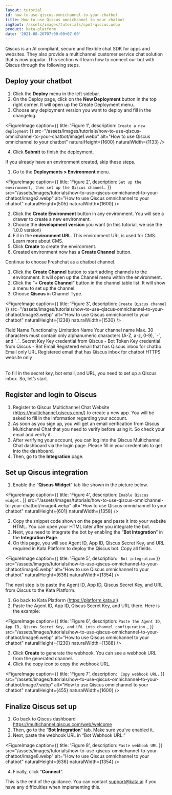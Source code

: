 ```yaml
---
layout: tutorial
id: how-to-use-qiscus-omnichannel-to-your-chatbot
title: How to use Qiscus omnichannel to your chatbot
imgSpot: /assets/images/tutorials/spot-qiscus.webp
product: kata-platform
date: '2021-08-26T07:00:00+07:00'
---
```


Qiscus is an AI compliant, secure and flexible chat SDK for apps and websites. They also provide a multichannel customer service chat solution that is now popular. This section will learn how to connect our bot with Qiscus through the following steps.

## Deploy your chatbot

1. Click the **Deploy** menu in the left sidebar.
2. On the Deploy page, click on the **New Deployment** button in the top right corner. It will open up the Create Deployment menu.
3. Choose any deployment version you want to deploy and fill in the changelog.

<FigureImage
  caption={{ title: 'Figure 1', description: `Create a new deployment` }}
  src="/assets/images/tutorials/how-to-use-qiscus-omnichannel-to-your-chatbot/image1.webp"
  alt="How to use Qiscus omnichannel to your chatbot"
  naturalHeight={1600}
  naturalWidth={1133}
/>

4. Click **Submit** to finish the deployment.

If you already have an environment created, skip these steps.

1. Go to the **Deployments > Environment** menu.

<FigureImage
  caption={{ title: 'Figure 2', description: `Set up the environment, then set up the Qiscus channel.` }}
  src="/assets/images/tutorials/how-to-use-qiscus-omnichannel-to-your-chatbot/image2.webp"
  alt="How to use Qiscus omnichannel to your chatbot"
  naturalHeight={505}
  naturalWidth={1600}
/>

2. Click the **Create Environment** button in any environment. You will see a drawer to create a new environment.
3. Choose the **development version** you want (in this tutorial, we use the 1.0.0 version)
4. Fill in the **environment URL**. This environment URL is used for CMS. Learn more about CMS.
5. Click **Create** to create the environment.
6. Created environment now has a **Create Channel** button.

Continue to choose Freshchat as a chatbot channel.

1. Click the **Create Channel** button to start adding channels to the environment. It will open up the Channel menu within the environment.
2. Click the ”**+ Create Channel**” button in the channel table list. It will show a menu to set up the channel.
3. Choose **Qiscus** in Channel Type.

<FigureImage
  caption={{ title: 'Figure 3', description: `Create Qiscus channel` }}
  src="/assets/images/tutorials/how-to-use-qiscus-omnichannel-to-your-chatbot/image3.webp"
  alt="How to use Qiscus omnichannel to your chatbot"
  naturalHeight={1238}
  naturalWidth={1530}
/>

<Table>
  <TableHead>
    <TableHeadRow>
      <TableHeadCell>Field Name</TableHeadCell>
      <TableHeadCell>Functionality</TableHeadCell>
      <TableHeadCell>Limitation</TableHeadCell>
    </TableHeadRow>
  </TableHead>
  <TableBody>
    <TableBodyRow>
      <TableBodyCell>Name</TableBodyCell>
      <TableBodyCell>Your channel name</TableBodyCell>
      <TableBodyCell>
        Max. 30 characters must contain only alphanumeric characters (A-Z, a-z, 0-9), `-`, and `_`.
      </TableBodyCell>
    </TableBodyRow>
    <TableBodyRow>
      <TableBodyCell>Secret Key</TableBodyCell>
      <TableBodyCell>Key credential from Qiscus</TableBodyCell>
      <TableBodyCell>-</TableBodyCell>
    </TableBodyRow>
    <TableBodyRow>
      <TableBodyCell>Bot Token</TableBodyCell>
      <TableBodyCell>Key credential from Qiscus </TableBodyCell>
      <TableBodyCell>-</TableBodyCell>
    </TableBodyRow>
    <TableBodyRow>
      <TableBodyCell>Bot Email</TableBodyCell>
      <TableBodyCell>Registered email that has Qiscus inbox for chatbo </TableBodyCell>
      <TableBodyCell>Email only </TableBodyCell>
    </TableBodyRow>
    <TableBodyRow>
      <TableBodyCell>URL</TableBodyCell>
      <TableBodyCell>Registered email that has Qiscus inbox for chatbot </TableBodyCell>
      <TableBodyCell>HTTPS website only</TableBodyCell>
    </TableBodyRow>
  </TableBody>
</Table>

To fill in the secret key, bot email, and URL, you need to set up a Qiscus inbox. So, let’s start.

## Register and login to Qiscus

1. Register to Qiscus Multichannel Chat Website (<a href="https://multichannel.qiscus.com/" target="_blank"><span>http</span>s://multichannel.qiscus.com/</a>) to create a new app. You will be asked to fill in the information regarding your account.
2. As soon as you sign up, you will get an email verification from Qiscus Multichannel Chat that you need to verify before using it. So check your email and verify it.
3. After verifying your account, you can log into the Qiscus Multichannel Chat dashboard via the login page. Please fill in your credentials to get into the dashboard.
4. Then, go to the **Integration** page.

## Set up Qiscus integration

1. Enable the “**Qiscus Widget**” tab like shown in the picture below.

<FigureImage
  caption={{ title: 'Figure 4', description: `Enable Qiscus widget.` }}
  src="/assets/images/tutorials/how-to-use-qiscus-omnichannel-to-your-chatbot/image4.webp"
  alt="How to use Qiscus omnichannel to your chatbot"
  naturalHeight={601}
  naturalWidth={1358}
/>

2. Copy the snippet code shown on the page and paste it into your website HTML. You can open your HTML later after you integrate the bot.
3. Next, you need to integrate the bot by enabling the “**Bot Integration**” in the **Integration Page**.
4. On this page, you will see Agent ID, App ID, Qiscus Secret Key, and URL required in Kata Platform to deploy the Qiscus bot. Copy all fields.

<FigureImage
  caption={{ title: 'Figure 5', description: ` Bot integration` }}
  src="/assets/images/tutorials/how-to-use-qiscus-omnichannel-to-your-chatbot/image5.webp"
  alt="How to use Qiscus omnichannel to your chatbot"
  naturalHeight={636}
  naturalWidth={1354}
/>

The next step is to paste the Agent ID, App ID, Qiscus Secret Key, and URL from Qiscus to the Kata Platform.

1. Go back to Kata Platform (<a href="https://platform.kata.ai" target="_blank"><span>http</span>s://platform.kata.ai</a>)
2. Paste the Agent ID, App ID, Qiscus Secret Key, and URL there. Here is the example:

<FigureImage
  caption={{
    title: 'Figure 6',
    description: `Paste the Agent ID, App ID, Qiscus Secret Key, and URL into channel configuration.`,
  }}
  src="/assets/images/tutorials/how-to-use-qiscus-omnichannel-to-your-chatbot/image6.webp"
  alt="How to use Qiscus omnichannel to your chatbot"
  naturalHeight={1230}
  naturalWidth={1388}
/>

3. Click **Create** to generate the webhook. You can see a webhook URL from the generated channel.
4. Click the copy icon to copy the webhook URL.

<FigureImage
  caption={{ title: 'Figure 7', description: ` Copy webhook URL.` }}
  src="/assets/images/tutorials/how-to-use-qiscus-omnichannel-to-your-chatbot/image7.webp"
  alt="How to use Qiscus omnichannel to your chatbot"
  naturalHeight={455}
  naturalWidth={1600}
/>

## Finalize Qiscus set up

1. Go back to Qiscus dashboard <a href="https://multichannel.qiscus.com/web/welcome" target="_blank"><span>http</span>s://multichannel.qiscus.com/web/welcome</a>
2. Then, go to the “**Bot Integration**” tab. Make sure you’ve enabled it.
3. Next, paste the webhook URL in “Bot Webhook URL.”

<FigureImage
  caption={{ title: 'Figure 8', description: `Paste webhook URL` }}
  src="/assets/images/tutorials/how-to-use-qiscus-omnichannel-to-your-chatbot/image8.webp"
  alt="How to use Qiscus omnichannel to your chatbot"
  naturalHeight={636}
  naturalWidth={1354}
/>

4. Finally, click “**Connect**”.

This is the end of the guidance. You can contact support@kata.ai if you have any difficulties when implementing this.

